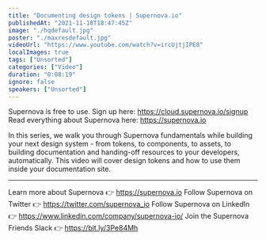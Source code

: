 ```yaml
---
title: "Documenting design tokens | Supernova.io"
publishedAt: "2021-11-18T18:47:45Z"
image: "./hqdefault.jpg"
poster: "./maxresdefault.jpg"
videoUrl: "https://www.youtube.com/watch?v=ircUjtjIPE8"
localImages: true
tags: ["Unsorted"]
categories: ["Video"]
duration: "0:08:19"
ignore: false
speakers: ["Unsorted"]
---
```


Supernova is free to use. Sign up here: https://cloud.supernova.io/signup
Read everything about Supernova here: https://supernova.io

In this series, we walk you through Supernova fundamentals while building your next design system - from tokens, to components, to assets, to building documentation and handing-off resources to your developers, automatically. This video will cover design tokens and how to use them inside your documentation site.

---

Learn more about Supernova 👉 https://supernova.io
Follow Supernova on Twitter 👉 https://twitter.com/supernova_io
Follow Supernova on LinkedIn 👉 https://www.linkedin.com/company/supernova-io/
Join the Supernova Friends Slack 👉 https://bit.ly/3Pe84Mh
